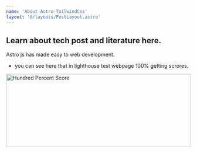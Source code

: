 ```yaml
---
name: 'About Astro-TailwindCss'
layout: '@/layouts/PostLayout.astro'
---
```


## Learn about tech post and literature here.

Astro js has made easy to web development.

- you can see here that in lighthouse test webpage 100% getting scrores.

<img
  src="/images/hundredPercentScore.png"
  alt="Hundred Percent Score"
  width="100%"
  height="200px"
  aspect-ratio="16:9"
/>
